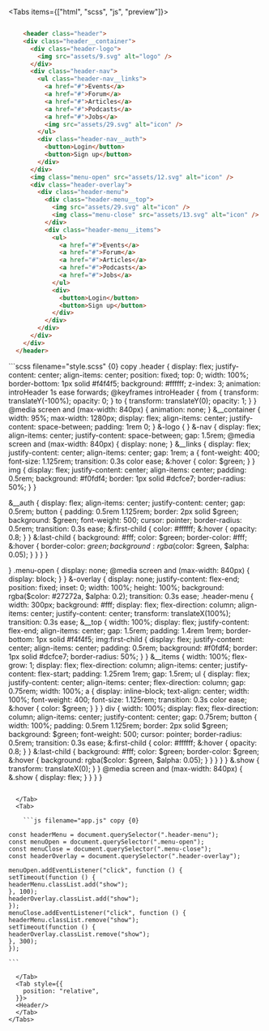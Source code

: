 
<Tabs items={["html", "scss", "js", "preview"]}>
  <Tab>
  ```html filename="index.html" copy {0}

      <header class="header">
      <div class="header__container">
        <div class="header-logo">
          <img src="assets/9.svg" alt="logo" />
        </div>
        <div class="header-nav">
          <ul class="header-nav__links">
            <a href="#">Events</a>
            <a href="#">Forum</a>
            <a href="#">Articles</a>
            <a href="#">Podcasts</a>
            <a href="#">Jobs</a>
            <img src="assets/29.svg" alt="icon" />
          </ul>
          <div class="header-nav__auth">
            <button>Login</button>
            <button>Sign up</button>
          </div>
        </div>
        <img class="menu-open" src="assets/12.svg" alt="icon" />
        <div class="header-overlay">
          <div class="header-menu">
            <div class="header-menu__top">
              <img src="assets/29.svg" alt="icon" />
              <img class="menu-close" src="assets/13.svg" alt="icon" />
            </div>
            <div class="header-menu__items">
              <ul>
                <a href="#">Events</a>
                <a href="#">Forum</a>
                <a href="#">Articles</a>
                <a href="#">Podcasts</a>
                <a href="#">Jobs</a>
              </ul>
              <div>
                <button>Login</button>
                <button>Sign up</button>
              </div>
            </div>
          </div>
        </div>
      </div>
    </header>

````
</Tab>
<Tab>
```scss filename="style.scss" {0} copy
.header {
display: flex;
justify-content: center;
align-items: center;
position: fixed;
top: 0;
width: 100%;
border-bottom: 1px solid #f4f4f5;
background: #ffffff;
z-index: 3;
animation: introHeader 1s ease forwards;
@keyframes introHeader {
  from {
    transform: translateY(-100%);
    opacity: 0;
  }
  to {
    transform: translateY(0);
    opacity: 1;
  }
}
@media screen and (max-width: 840px) {
  animation: none;
}
&__container {
  width: 95%;
  max-width: 1280px;
  display: flex;
  align-items: center;
  justify-content: space-between;
  padding: 1rem 0;
}
&-logo {
}
&-nav {
  display: flex;
  align-items: center;
  justify-content: space-between;
  gap: 1.5rem;
  @media screen and (max-width: 840px) {
    display: none;
  }
  &__links {
    display: flex;
    justify-content: center;
    align-items: center;
    gap: 1rem;
    a {
      font-weight: 400;
      font-size: 1.125rem;
      transition: 0.3s color ease;
      &:hover {
        color: $green;
      }
    }
    img {
      display: flex;
      justify-content: center;
      align-items: center;
      padding: 0.5rem;
      background: #f0fdf4;
      border: 1px solid #dcfce7;
      border-radius: 50%;
    }
  }

  &__auth {
    display: flex;
    align-items: center;
    justify-content: center;
    gap: 0.5rem;
    button {
      padding: 0.5rem 1.125rem;
      border: 2px solid $green;
      background: $green;
      font-weight: 500;
      cursor: pointer;
      border-radius: 0.5rem;
      transition: 0.3s ease;
      &:first-child {
        color: #ffffff;
        &:hover {
          opacity: 0.8;
        }
      }
      &:last-child {
        background: #fff;
        color: $green;
        border-color: #fff;
        &:hover {
          border-color: $green;
          background: rgba($color: $green, $alpha: 0.05);
        }
      }
    }
  }

}
.menu-open {
display: none;
@media screen and (max-width: 840px) {
display: block;
}
}
&-overlay {
display: none;
justify-content: flex-end;
position: fixed;
inset: 0;
width: 100%;
height: 100%;
background: rgba($color: #27272a, $alpha: 0.2);
  transition: 0.3s ease;
  .header-menu {
    width: 300px;
    background: #fff;
    display: flex;
    flex-direction: column;
    align-items: center;
    justify-content: center;
    transform: translateX(100%);
    transition: 0.3s ease;
    &__top {
      width: 100%;
      display: flex;
      justify-content: flex-end;
      align-items: center;
      gap: 1.5rem;
      padding: 1.4rem 1rem;
      border-bottom: 1px solid #f4f4f5;
      img:first-child {
        display: flex;
        justify-content: center;
        align-items: center;
        padding: 0.5rem;
        background: #f0fdf4;
        border: 1px solid #dcfce7;
        border-radius: 50%;
      }
    }
    &__items {
      width: 100%;
      flex-grow: 1;
      display: flex;
      flex-direction: column;
      align-items: center;
      justify-content: flex-start;
      padding: 1.25rem 1rem;
      gap: 1.5rem;
      ul {
        display: flex;
        justify-content: center;
        align-items: center;
        flex-direction: column;
        gap: 0.75rem;
        width: 100%;
        a {
          display: inline-block;
          text-align: center;
          width: 100%;
          font-weight: 400;
          font-size: 1.125rem;
          transition: 0.3s color ease;
          &:hover {
            color: $green;
          }
        }
      }
      div {
        width: 100%;
        display: flex;
        flex-direction: column;
        align-items: center;
        justify-content: center;
        gap: 0.75rem;
        button {
          width: 100%;
          padding: 0.5rem 1.125rem;
          border: 2px solid $green;
          background: $green;
          font-weight: 500;
          cursor: pointer;
          border-radius: 0.5rem;
          transition: 0.3s ease;
          &:first-child {
            color: #ffffff;
            &:hover {
              opacity: 0.8;
            }
          }
          &:last-child {
            background: #fff;
            color: $green;
            border-color: $green;
            &:hover {
              background: rgba($color: $green, $alpha: 0.05);
}
}
}
}
}
&.show {
transform: translateX(0);
}
}
@media screen and (max-width: 840px) {
&.show {
display: flex;
}
}
}
}

````

  </Tab>
  <Tab>

    ```js filename="app.js" copy {0}

const headerMenu = document.querySelector(".header-menu");
const menuOpen = document.querySelector(".menu-open");
const menuClose = document.querySelector(".menu-close");
const headerOverlay = document.querySelector(".header-overlay");

menuOpen.addEventListener("click", function () {
setTimeout(function () {
headerMenu.classList.add("show");
}, 100);
headerOverlay.classList.add("show");
});
menuClose.addEventListener("click", function () {
headerMenu.classList.remove("show");
setTimeout(function () {
headerOverlay.classList.remove("show");
}, 300);
});

```

  </Tab>
  <Tab style={{
    position: "relative",
  }}>
  <Header/>
  </Tab>
</Tabs>


